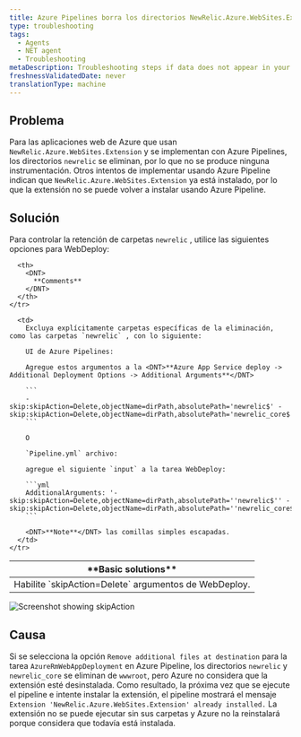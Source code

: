 ```yaml
---
title: Azure Pipelines borra los directorios NewRelic.Azure.WebSites.Extension
type: troubleshooting
tags:
  - Agents
  - NET agent
  - Troubleshooting
metaDescription: Troubleshooting steps if data does not appear in your app after you installed the New Relic .NET agent.
freshnessValidatedDate: never
translationType: machine
---
```


## Problema

Para las aplicaciones web de Azure que usan `NewRelic.Azure.WebSites.Extension` y se implementan con Azure Pipelines, los directorios `newrelic` se eliminan, por lo que no se produce ninguna instrumentación. Otros intentos de implementar usando Azure Pipeline indican que `NewRelic.Azure.WebSites.Extension` ya está instalado, por lo que la extensión no se puede volver a instalar usando Azure Pipeline.

## Solución

Para controlar la retención de carpetas `newrelic` , utilice las siguientes opciones para WebDeploy:

<table>
  <thead>
    <tr>
      <th>
        <DNT>
          **Basic solutions**
        </DNT>
      </th>

      <th>
        <DNT>
          **Comments**
        </DNT>
      </th>
    </tr>
  </thead>

  <tbody>
    <tr>
      <td>
        Habilite `skipAction=Delete` argumentos de WebDeploy.
      </td>

      <td>
        Excluya explícitamente carpetas específicas de la eliminación, como las carpetas `newrelic` , con lo siguiente:

        UI de Azure Pipelines:

        Agregue estos argumentos a la <DNT>**Azure App Service deploy -> Additional Deployment Options -> Additional Arguments**</DNT>

        ```
        -skip:skipAction=Delete,objectName=dirPath,absolutePath='newrelic$' -skip:skipAction=Delete,objectName=dirPath,absolutePath='newrelic_core$'
        ```

        O

        `Pipeline.yml` archivo:

        agregue el siguiente `input` a la tarea WebDeploy:

        ```yml
        AdditionalArguments: '-skip:skipAction=Delete,objectName=dirPath,absolutePath=''newrelic$'' -skip:skipAction=Delete,objectName=dirPath,absolutePath=''newrelic_core$'''
        ```

        <DNT>**Note**</DNT> las comillas simples escapadas.
      </td>
    </tr>
  </tbody>
</table>

<img
  title="Screenshot showing skipAction"
  alt="Screenshot showing skipAction"
  src="/images/apm_screenshot-crop_skipaction-in-azure-pipeline.webp"
/>

## Causa

Si se selecciona la opción `Remove additional files at destination` para la tarea `AzureRmWebAppDeployment` en Azure Pipeline, los directorios `newrelic` y `newrelic_core` se eliminan de `wwwroot`, pero Azure no considera que la extensión esté desinstalada. Como resultado, la próxima vez que se ejecute el pipeline e intente instalar la extensión, el pipeline mostrará el mensaje `Extension 'NewRelic.Azure.WebSites.Extension' already installed.` La extensión no se puede ejecutar sin sus carpetas y Azure no la reinstalará porque considera que todavía está instalada.
